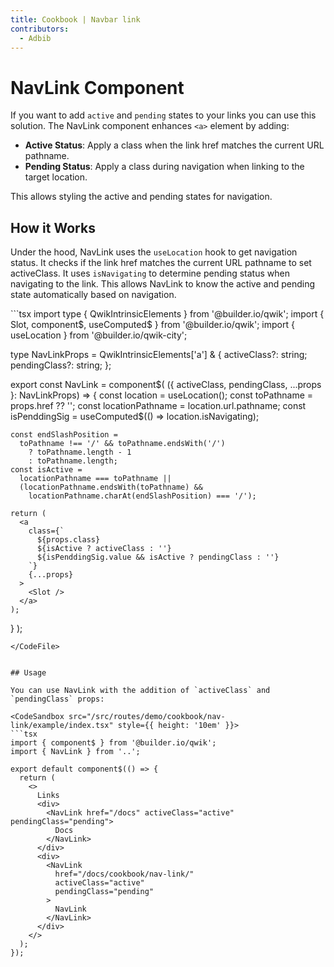 ```yaml
---
title: Cookbook | Navbar link
contributors:
  - Adbib
---
```



# NavLink Component

If you want to add `active` and `pending` states to your links you can use this solution.
The NavLink component enhances `<a>` element by adding:

- **Active Status**: Apply a class when the link href matches the current URL pathname.
- **Pending Status**: Apply a class during navigation when linking to the target location.

This allows styling the active and pending states for navigation.

## How it Works 

Under the hood, NavLink uses the `useLocation` hook to get navigation status.
It checks if the link href matches the current URL pathname to set activeClass. 
It uses `isNavigating` to determine pending status when navigating to the link.
This allows NavLink to know the active and pending state automatically based on navigation.

<CodeFile src="/src/routes/demo/cookbook/nav-link/index.tsx">
```tsx
import type { QwikIntrinsicElements } from '@builder.io/qwik';
import { Slot, component$, useComputed$ } from '@builder.io/qwik';
import { useLocation } from '@builder.io/qwik-city';

type NavLinkProps = QwikIntrinsicElements['a'] & {
  activeClass?: string;
  pendingClass?: string;
};

export const NavLink = component$(
  ({ activeClass, pendingClass, ...props }: NavLinkProps) => {
    const location = useLocation();
    const toPathname = props.href ?? '';
    const locationPathname = location.url.pathname;
    const isPenddingSig = useComputed$(() => location.isNavigating);

    const endSlashPosition =
      toPathname !== '/' && toPathname.endsWith('/')
        ? toPathname.length - 1
        : toPathname.length;
    const isActive =
      locationPathname === toPathname ||
      (locationPathname.endsWith(toPathname) &&
        locationPathname.charAt(endSlashPosition) === '/');

    return (
      <a
        class={`
          ${props.class}  
          ${isActive ? activeClass : ''}
          ${isPenddingSig.value && isActive ? pendingClass : ''}
        `}
        {...props}
      >
        <Slot />
      </a>
    );
  }
);
```
</CodeFile>


## Usage

You can use NavLink with the addition of `activeClass` and `pendingClass` props:

<CodeSandbox src="/src/routes/demo/cookbook/nav-link/example/index.tsx" style={{ height: '10em' }}>
```tsx
import { component$ } from '@builder.io/qwik';
import { NavLink } from '..';

export default component$(() => {
  return (
    <>
      Links
      <div>
        <NavLink href="/docs" activeClass="active" pendingClass="pending">
          Docs
        </NavLink>
      </div>
      <div>
        <NavLink
          href="/docs/cookbook/nav-link/"
          activeClass="active"
          pendingClass="pending"
        >
          NavLink
        </NavLink>
      </div>
    </>
  );
});
```
</CodeSandbox>
